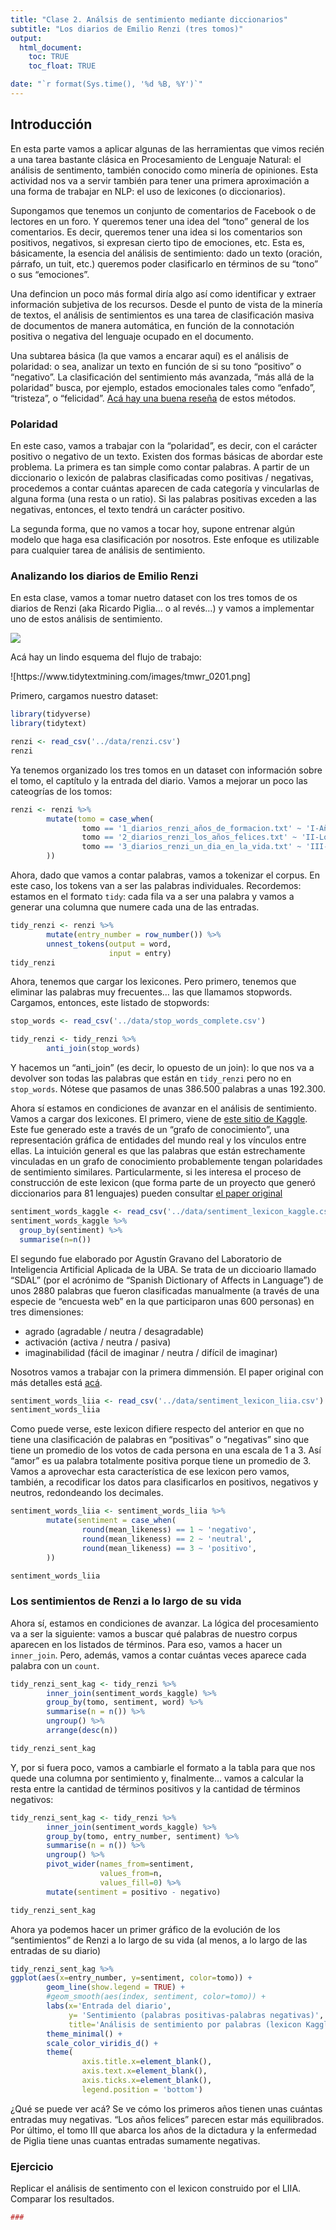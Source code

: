 ```yaml
---
title: "Clase 2. Análsis de sentimiento mediante diccionarios"
subtitle: "Los diarios de Emilio Renzi (tres tomos)"
output: 
  html_document:
    toc: TRUE
    toc_float: TRUE

date: "`r format(Sys.time(), '%d %B, %Y')`"
---
```


## Introducción
En esta parte vamos a aplicar algunas de las herramientas que vimos recién a una tarea bastante clásica en Procesamiento de Lenguaje Natural: el análisis de sentimento, también conocido como minería de opiniones. Esta actividad nos va a servir también para tener una primera aproximación a una forma de trabajar en NLP: el uso de lexicones (o diccionarios).

Supongamos que tenemos un conjunto de comentarios de Facebook o de lectores en un foro. Y queremos tener una idea del "tono" general de los comentarios. Es decir, queremos tener una idea si los comentarios son positivos, negativos, si expresan cierto tipo de emociones, etc. Esta es, básicamente, la esencia del análisis de sentimiento: dado un texto (oración, párrafo, un tuit, etc.) queremos poder clasificarlo en términos de su "tono" o sus "emociones".

Una defincion un poco más formal diría algo así como identificar y extraer información subjetiva de los recursos. Desde el punto de vista de la minería de textos, el análisis de sentimientos es una tarea de clasificación masiva de documentos de manera automática, en función de la connotación positiva o negativa del lenguaje ocupado en el documento.

Una subtarea básica (la que vamos a encarar aquí) es el análisis de polaridad: o sea, analizar un texto en función de si su tono "positivo" o "negativo". La clasificación del sentimiento más avanzada, "más allá de la polaridad" busca, por ejemplo, estados emocionales tales como "enfado", "tristeza", o "felicidad". [Acá hay una buena reseña](https://ieeexplore.ieee.org/document/6468032?arnumber=6468032) de estos métodos.

### Polaridad
En este caso, vamos a trabajar con la "polaridad", es decir, con el carácter positivo o negativo de un texto. Existen dos formas básicas de abordar este problema. La primera es tan simple como contar palabras. A partir de un diccionario o lexicón de palabras clasificadas como positivas / negativas, procedemos a contar cuántas aparecen de cada categoría y vincularlas de alguna forma (una resta o un ratio). Si las palabras positivas exceden a las negativas, entonces, el texto tendrá un carácter positivo.

La segunda forma, que no vamos a tocar hoy, supone entrenar algún modelo que haga esa clasificación por nosotros. Este enfoque es utilizable para cualquier tarea de análisis de sentimiento.

### Analizando los diarios de Emilio Renzi
En esta clase, vamos a tomar nuetro dataset con los tres tomos de os diarios de Renzi (aka Ricardo Piglia... o al revés...) y vamos a implementar uno de estos análisis de sentimiento.

![](../imgs/diarios.jpg)

Acá hay un lindo esquema del flujo de trabajo:

![https://www.tidytextmining.com/images/tmwr_0201.png]

Primero, cargamos nuestro dataset:
```r
library(tidyverse)
library(tidytext)
```

```r
renzi <- read_csv('../data/renzi.csv')
renzi
```

Ya tenemos organizado los tres tomos en un dataset con información sobre el tomo, el captítulo y la entrada del diario. Vamos a mejorar un poco las cateogrías de los tomos:

```r
renzi <- renzi %>%
        mutate(tomo = case_when(
                tomo == '1_diarios_renzi_años_de_formacion.txt' ~ 'I-Años de formación',
                tomo == '2_diarios_renzi_los_años_felices.txt' ~ 'II-Los años felices',
                tomo == '3_diarios_renzi_un_dia_en_la_vida.txt' ~ 'III-Un día en la vida',
        ))
```

Ahora, dado que vamos a contar palabras, vamos a tokenizar el corpus. En este caso, los tokens van a ser las palabras individuales. Recordemos: estamos en el formato `tidy`: cada fila va a ser una palabra y vamos a generar una columna que numere cada una de las entradas.

```r
tidy_renzi <- renzi %>%
        mutate(entry_number = row_number()) %>%
        unnest_tokens(output = word, 
                      input = entry)
tidy_renzi
```

Ahora, tenemos que cargar los lexicones. Pero primero, tenemos que eliminar las palabras muy frecuentes... las que llamamos stopwords. Cargamos, entonces, este listado de stopwords:

```r
stop_words <- read_csv('../data/stop_words_complete.csv')

tidy_renzi <- tidy_renzi %>%
        anti_join(stop_words)
```

Y hacemos un "anti_join" (es decir, lo opuesto de un join): lo que nos va a devolver son todas las palabras que están en `tidy_renzi` pero no en `stop_words`. Nótese que pasamos de unas 386.500 palabras a unas 192.300.

Ahora sí estamos en condiciones de avanzar en el análisis de sentimiento. Vamos a cargar dos lexicones. El primero, viene de [este sitio de Kaggle](https://www.kaggle.com/rtatman/sentiment-lexicons-for-81-languages). Este fue generado  este  a través de un "grafo de conocimiento", una representación gráfica de entidades del mundo real y los vínculos entre ellas. La intuición general es que las palabras que están estrechamente vinculadas en un grafo de conocimiento probablemente tengan polaridades de sentimiento similares. Particularmente, si les interesa el proceso de construcción de este lexicon (que forma parte de un proyecto que generó diccionarios para 81 lenguajes) pueden consultar [el paper original](https://aclanthology.org/P14-2063.pdf)

```r
sentiment_words_kaggle <- read_csv('../data/sentiment_lexicon_kaggle.csv')
sentiment_words_kaggle %>%
  group_by(sentiment) %>%
  summarise(n=n())
```

El segundo fue elaborado por Agustín Gravano del Laboratorio de Inteligencia Artificial Aplicada de la UBA. Se trata de un diccioario llamado "SDAL" (por el acrónimo de "Spanish Dictionary of Affects in Language") de unos 2880 palabras que fueron clasificadas manualmente (a través de una especie de "encuesta web" en la que participaron unas 600 personas) en tres dimensiones: 

- agrado (agradable / neutra / desagradable)
- activación (activa / neutra / pasiva)
- imaginabilidad (fácil de imaginar / neutra / difícil de imaginar)

Nosotros vamos a trabajar con la primera dimmensión.
El paper original con más detalles está [acá](https://bibliotecadigital.exactas.uba.ar/download/technicalreport/technicalreport_n00001.pdf).


```r
sentiment_words_liia <- read_csv('../data/sentiment_lexicon_liia.csv')
sentiment_words_liia
```

Como puede verse, este lexicon difiere respecto del anterior en que no tiene una clasificación de palabras en "positivas" o "negativas" sino que tiene un promedio de los votos de cada persona en una escala de 1 a 3. Así "amor" es ua palabra totalmente positiva porque tiene un promedio de 3. Vamos a aprovechar esta característica de ese lexicon pero vamos, también, a recodificar los datos para clasificarlos en positivos, negativos y neutros, redondeando los decimales.

```r
sentiment_words_liia <- sentiment_words_liia %>% 
        mutate(sentiment = case_when(
                round(mean_likeness) == 1 ~ 'negativo',
                round(mean_likeness) == 2 ~ 'neutral',
                round(mean_likeness) == 3 ~ 'positivo',
        ))

sentiment_words_liia
```

### Los sentimientos de Renzi a lo largo de su vida
Ahora sí, estamos en condiciones de avanzar. La lógica del procesamiento va a ser la siguiente: vamos a buscar qué palabras de nuestro corpus aparecen en los listados de términos. Para eso, vamos a hacer un `inner_join`. Pero, además, vamos a contar cuántas veces aparece cada palabra con un `count`.

```r
tidy_renzi_sent_kag <- tidy_renzi %>%
        inner_join(sentiment_words_kaggle) %>%
        group_by(tomo, sentiment, word) %>%
        summarise(n = n()) %>%
        ungroup() %>%
        arrange(desc(n))

tidy_renzi_sent_kag
```

Y, por si fuera poco, vamos a cambiarle el formato a la tabla para que nos quede una columna por sentimiento y, finalmente... vamos a calcular la resta entre la cantidad de términos positivos y la cantidad de términos negativos:

```r
tidy_renzi_sent_kag <- tidy_renzi %>%
        inner_join(sentiment_words_kaggle) %>%
        group_by(tomo, entry_number, sentiment) %>%
        summarise(n = n()) %>%
        ungroup() %>%
        pivot_wider(names_from=sentiment, 
                    values_from=n,
                    values_fill=0) %>%
        mutate(sentiment = positivo - negativo)

tidy_renzi_sent_kag
```

Ahora ya podemos hacer un primer gráfico de la evolución de los "sentimientos" de Renzi a lo largo de su vida (al menos, a lo largo de las entradas de su diario)

```r
tidy_renzi_sent_kag %>%
ggplot(aes(x=entry_number, y=sentiment, color=tomo)) +
        geom_line(show.legend = TRUE) +
        #geom_smooth(aes(index, sentiment, color=tomo)) +
        labs(x='Entrada del diario',
             y= 'Sentimiento (palabras positivas-palabras negativas)',
             title='Análisis de sentimiento por palabras (lexicon Kaggle)') +
        theme_minimal() +
        scale_color_viridis_d() +
        theme(
                axis.title.x=element_blank(),
                axis.text.x=element_blank(),
                axis.ticks.x=element_blank(),
                legend.position = 'bottom')
```

¿Qué se puede ver acá? Se ve cómo los primeros años tienen unas cuántas entradas muy negativas. "Los años felices" parecen estar más equilibrados. Por último, el tomo III que abarca los años de la dictadura y la enfermedad de Piglia tiene unas cuantas entradas sumamente negativas.

### Ejercicio
Replicar el análisis de sentimento con el lexicon construido por el LIIA. Comparar los resultados.

```r
###
```
